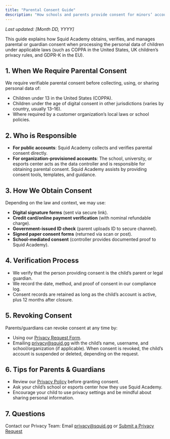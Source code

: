 ```yaml
---
title: "Parental Consent Guide"
description: "How schools and parents provide consent for minors’ accounts, plus how to manage or revoke it."
---
```


_Last updated: [Month DD, YYYY]_

This guide explains how Squid Academy obtains, verifies, and manages parental or guardian consent when processing the personal data of children under applicable laws (such as COPPA in the United States, UK children’s privacy rules, and GDPR-K in the EU).

## **1. When We Require Parental Consent**

We require verifiable parental consent before collecting, using, or sharing personal data of:

- Children under 13 in the United States (COPPA).
- Children under the age of digital consent in other jurisdictions (varies by country, usually 13–16).
- Where required by a customer organization’s local laws or school policies.

## **2. Who is Responsible**

- **For public accounts**: Squid Academy collects and verifies parental consent directly.
- **For organization-provisioned accounts**: The school, university, or esports center acts as the data controller and is responsible for obtaining parental consent. Squid Academy assists by providing consent tools, templates, and guidance.

## **3. How We Obtain Consent**

Depending on the law and context, we may use:

- **Digital signature forms** (sent via secure link).
- **Credit card/online payment verification** (with nominal refundable charge).
- **Government-issued ID check** (parent uploads ID to secure channel).
- **Signed paper consent forms** (returned via scan or post).
- **School-mediated consent** (controller provides documented proof to Squid Academy).

## **4. Verification Process**

- We verify that the person providing consent is the child’s parent or legal guardian.
- We record the date, method, and proof of consent in our compliance log.
- Consent records are retained as long as the child’s account is active, plus 12 months after closure.

## **5. Revoking Consent**

Parents/guardians can revoke consent at any time by:

- Using our [<u>Privacy Request Form</u>](https://drive.google.com/open?id=1IwxaKEtOAeDeaGgC6E3I_nLwY4zKsBp2XVnW1S_0gew).
- Emailing [<u>privacy@squid.gg</u>](mailto:privacy@squid.gg) with the child’s name, username, and school/organization (if applicable). When consent is revoked, the child’s account is suspended or deleted, depending on the request.

## **6. Tips for Parents & Guardians**

- Review our [<u>Privacy Policy</u>](https://docs.google.com/document/u/6/d/1pJDPGOXueYFzt81Wzzv25-04_nuPi3seArJJkqm_d_4/edit) before granting consent.
- Ask your child’s school or esports center how they use Squid Academy.
- Encourage your child to use privacy settings and be mindful about sharing personal information.

## **7. Questions**

Contact our Privacy Team: Email [<u>privacy@squid.gg</u>](mailto:privacy@squid.gg) or [<u>Submit a Privacy Request</u>](https://drive.google.com/open?id=1IwxaKEtOAeDeaGgC6E3I_nLwY4zKsBp2XVnW1S_0gew)